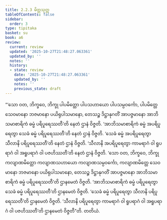 ```yaml
---
title: 2.2.3 မိတ္တသုတ္တ
tableOfContents: false
sidebar:
  order: 3
type: tipitaka
basket: su
book: a6
review:
  current: review
  updated: '2025-10-27T21:48:27.063361'
  updated_by: ''
  notes: ''
  history:
  - state: review
    date: '2025-10-27T21:48:27.063361'
    updated_by: ''
    notes: ''
    previous_state: draft
---
```



<ReviewStatus review={frontmatter.review} showDetails={true} />

<HypothesisAnnotation frontmatter={frontmatter} />

<DynamicBreadcrumb />

<Division number="67" book="a6" e="ch" v="16" p="368">

<Paragraph number="624" book="a6">
“‘သော ဝတ, ဘိက္ခဝေ, ဘိက္ခု ပါပမိတ္တော ပါပသဟာယော ပါပသမ္ပဝင်္ကော, ပါပမိတ္တေ သေဝမာနော ဘဇမာနော ပယိရုပါသမာနော, တေသဉ္စ ဒိဋ္ဌာနုဂတိံ အာပဇ္ဇမာနော အာဘိသမာစာရိကံ ဓမ္မံ ပရိပူရေဿတီ’တိ နေတံ ဌာနံ ဝိဇ္ဇတိ. ‘အာဘိသမာစာရိကံ ဓမ္မံ အပရိပူရေတွာ သေခံ ဓမ္မံ ပရိပူရေဿတီ’တိ နေတံ ဌာနံ ဝိဇ္ဇတိ. ‘သေခံ ဓမ္မံ အပရိပူရေတွာ သီလာနိ ပရိပူရေဿတီ’တိ နေတံ ဌာနံ ဝိဇ္ဇတိ. ‘သီလာနိ အပရိပူရေတွာ ကာမရာဂံ ဝါ ရူပရာဂံ ဝါ အရူပရာဂံ ဝါ ပဇဟိဿတီ’တိ နေတံ ဌာနံ ဝိဇ္ဇတိ.
</Paragraph>

<Paragraph number="625" book="a6">
‘သော ဝတ, ဘိက္ခဝေ, ဘိက္ခု ကလျာဏမိတ္တော ကလျာဏသဟာယော ကလျာဏသမ္ပဝင်္ကော, ကလျာဏမိတ္တေ သေဝမာနော ဘဇမာနော ပယိရုပါသမာနော, တေသဉ္စ ဒိဋ္ဌာနုဂတိံ အာပဇ္ဇမာနော အာဘိသမာစာရိကံ ဓမ္မံ ပရိပူရေဿတီ’တိ ဌာနမေတံ ဝိဇ္ဇတိ. ‘အာဘိသမာစာရိကံ ဓမ္မံ ပရိပူရေတွာ သေခံ ဓမ္မံ ပရိပူရေဿတီ’တိ ဌာနမေတံ ဝိဇ္ဇတိ. ‘သေခံ ဓမ္မံ ပရိပူရေတွာ သီလာနိ ပရိပူရေဿတီ’တိ ဌာနမေတံ ဝိဇ္ဇတိ. ‘သီလာနိ ပရိပူရေတွာ ကာမရာဂံ ဝါ ရူပရာဂံ ဝါ အရူပရာဂံ ဝါ ပဇဟိဿတီ’တိ ဌာနမေတံ ဝိဇ္ဇတီ”တိ.

</Paragraph>
</Division>

<Paragraph number="626" type="center" book="a6">
တတိယံ.
</Paragraph>